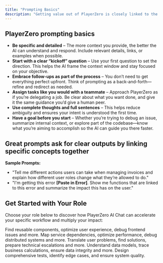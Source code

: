 ```yaml
---
title: "Prompting Basics"
description: "Getting value out of PlayerZero is closely linked to the quality of prompts that are used to talk to your code and data."
---
```


## PlayerZero prompting basics
- **Be specific and detailed** – The more context you provide, the better the AI can understand and respond. Include relevant details, links, or examples when possible.
- **Start with a clear “kickoff” question** – Use your first question to set the direction. This helps the AI frame the context window and stay focused on your objective.
- **Embrace follow-ups as part of the process** – You don’t need to get everything perfect upfront. Think of prompting as a back-and-forth—refine and redirect as needed.
- **Assign tasks like you would with a teammate**
 – Approach PlayerZero as if you’re delegating a job. Be clear about what you want done, and give it the same guidance you’d give a human peer.
- **Use complete thoughts and full sentences** – This helps reduce ambiguity and ensures your intent is understood the first time.
- **Have a goal before you start** – Whether you’re trying to debug an issue, summarize internal context, or explore part of the codebase—know what you’re aiming to accomplish so the AI can guide you there faster.

## Great prompts ask for clear outputs by linking specific concepts together
**Sample Prompts:**
- "Tell me different actions users can take when managing invoices and explain how different user roles change what they’re allowed to do."
- "I'm getting this error **[Paste in Error]**. Show me functions that are linked to this error and summarize the impact this has on the user."

## Get Started with Your Role

Choose your role below to discover how PlayerZero AI Chat can accelerate your specific workflow and multiply your impact:

<CardGroup cols={2}>
    <Card title="Frontend Developer" icon="computer" href={'/user-guides/frontend-developer'}>
    Find reusable components, optimize user experience, debug frontend issues and more.
    </Card>
    <Card title="Backend Engineer" icon="code" href={'/user-guides/backend-engineer'}>
    Map service dependencies, optimize performance, debug distributed systems and more.
    </Card>
    <Card title="Support" icon="heart" href={'/user-guides/support'}>
    Translate user problems, find solutions, prepare technical escalations and more.
    </Card> 
    <Card title="Data Analyst" icon="folders" href={'/user-guides/data-analyst'}>
    Understand data models, trace business calculations, ensure data integrity and more.
    </Card>
    <Card title="QA Engineer" icon="list" href={'/user-guides/qa-engineer'}>
    Design comprehensive tests, identify edge cases, and ensure system quality.
    </Card>
</CardGroup>
